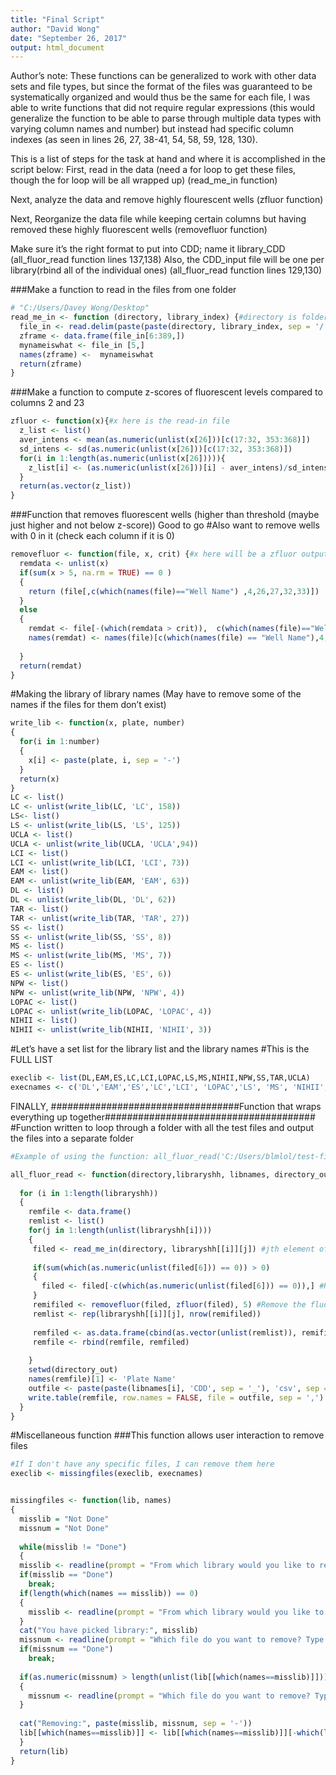 ---
title: "Final Script"
author: "David Wong"
date: "September 26, 2017"
output: html_document
---
Author's note: These functions can be generalized to work with other data sets and file types, but since the format of the files was guaranteed to be systematically organized and would thus be the same for each file, I was able to write functions that did not require regular expressions (this would generalize the function to be able to parse through multiple data types with varying column names and number) but instead had specific column indexes (as seen in lines 26, 27, 38-41, 54, 58, 59, 128, 130). 

This is a list of steps for the task at hand and where it is accomplished in the script below:
First, read in the data (need a for loop to get these files, though the for loop will be all wrapped up) (read_me_in function)

Next, analyze the data and remove highly flourescent wells (zfluor function)

Next, Reorganize the data file while keeping certain columns but having removed these highly fluorescent wells (removefluor function)

Make sure it's the right format to put into CDD; name it library_CDD (all_fluor_read function lines 137,138)
Also, the CDD_input file will be one per library(rbind all of the individual ones) (all_fluor_read function lines 129,130)



###Make a function to read in the files from one folder
```{r}
# "C:/Users/Davey Wong/Desktop"
read_me_in <- function (directory, library_index) {#directory is folder location of all the files
  file_in <- read.delim(paste(paste(directory, library_index, sep = '/'), 'txt', sep = '.'), header = FALSE, stringsAsFactors = FALSE)
  zframe <- data.frame(file_in[6:389,])
  mynameiswhat <- file_in [5,]
  names(zframe) <-  mynameiswhat
  return(zframe)
}
```


###Make a function to compute z-scores of fluorescent levels compared to columns 2 and 23 
```{r}
zfluor <- function(x){#x here is the read-in file
  z_list <- list()
  aver_intens <- mean(as.numeric(unlist(x[26]))[c(17:32, 353:368)])
  sd_intens <- sd(as.numeric(unlist(x[26]))[c(17:32, 353:368)])
  for(i in 1:length(as.numeric(unlist(x[26])))){
    z_list[i] <- (as.numeric(unlist(x[26]))[i] - aver_intens)/sd_intens 
  }
  return(as.vector(z_list))
}
```

###Function that removes fluorescent wells (higher than threshold (maybe just higher and not below z-score)) Good to go
#Also want to remove wells with 0 in it (check each column if it is 0)
```{r}
removefluor <- function(file, x, crit) {#x here will be a zfluor output
  remdata <- unlist(x)
  if(sum(x > 5, na.rm = TRUE) == 0 )
  {
    return (file[,c(which(names(file)=="Well Name") ,4,26,27,32,33)])
  }
  else 
  {
    remdat <- file[-(which(remdata > crit)),  c(which(names(file)=="Well Name"),4,26,27,32,33)]
    names(remdat) <- names(file)[c(which(names(file) == "Well Name"),4,26,27,32,33)]
  
  }
  return(remdat)
}
```

#Making the library of library names (May have to remove some of the names if the files for them don't exist)
```{r}
write_lib <- function(x, plate, number)
{
  for(i in 1:number)
  {
    x[i] <- paste(plate, i, sep = '-')
  }
  return(x)
}
LC <- list()
LC <- unlist(write_lib(LC, 'LC', 158))
LS<- list()
LS <- unlist(write_lib(LS, 'LS', 125))
UCLA <- list()
UCLA <- unlist(write_lib(UCLA, 'UCLA',94))
LCI <- list()
LCI <- unlist(write_lib(LCI, 'LCI', 73))
EAM <- list()
EAM <- unlist(write_lib(EAM, 'EAM', 63))
DL <- list()
DL <- unlist(write_lib(DL, 'DL', 62))
TAR <- list()
TAR <- unlist(write_lib(TAR, 'TAR', 27))
SS <- list()
SS <- unlist(write_lib(SS, 'SS', 8))
MS <- list()
MS <- unlist(write_lib(MS, 'MS', 7))
ES <- list()
ES <- unlist(write_lib(ES, 'ES', 6))
NPW <- list()
NPW <- unlist(write_lib(NPW, 'NPW', 4))
LOPAC <- list()
LOPAC <- unlist(write_lib(LOPAC, 'LOPAC', 4))
NIHII <- list()
NIHII <- unlist(write_lib(NIHII, 'NIHII', 3))
```
#Let's have a set list for the library list and the library names
#This is the FULL LIST
```{r}
execlib <- list(DL,EAM,ES,LC,LCI,LOPAC,LS,MS,NIHII,NPW,SS,TAR,UCLA)
execnames <- c('DL','EAM','ES','LC','LCI', 'LOPAC','LS', 'MS', 'NIHII', 'NPW', 'SS', 'TAR', 'UCLA')
```


FINALLY,
##################################Function that wraps everything up together######################################
#Function written to loop through a folder with all the test files and output the files into a separate folder
```{r}

#Example of using the function: all_fluor_read('C:/Users/blmlol/test-files-stored-here', execlib, execnames, 'C:/Users/Davey Wong/Desktop/Output Files')

all_fluor_read <- function(directory,libraryshh, libnames, directory_out) {
  
  for (i in 1:length(libraryshh))
  {
    remfile <- data.frame()
    remlist <- list()
    for(j in 1:length(unlist(libraryshh[i])))
    {
     filed <- read_me_in(directory, libraryshh[[i]][j]) #jth element of ith library
     
     if(sum(which(as.numeric(unlist(filed[6])) == 0)) > 0)
     {
       filed <- filed[-c(which(as.numeric(unlist(filed[6])) == 0)),] #Remove 0s
     }
     remifiled <- removefluor(filed, zfluor(filed), 5) #Remove the fluorescent stuff
     remlist <- rep(libraryshh[[i]][j], nrow(remifiled))
     
     remfiled <- as.data.frame(cbind(as.vector(unlist(remlist)), remifiled)) #Make a data frame with first column being the name of the library-jth element
     remfile <- rbind(remfile, remfiled)
     
    }
    setwd(directory_out)
    names(remfile)[1] <- 'Plate Name' 
    outfile <- paste(paste(libnames[i], 'CDD', sep = '_'), 'csv', sep = '.')
    write.table(remfile, row.names = FALSE, file = outfile, sep = ',')
  }
}

```
#Miscellaneous function
###This function allows user interaction to remove files
```{r}
#If I don't have any specific files, I can remove them here
execlib <- missingfiles(execlib, execnames)


missingfiles <- function(lib, names)
{
  misslib = "Not Done"
  missnum = "Not Done"
  
  while(misslib != "Done")
  {
  misslib <- readline(prompt = "From which library would you like to remove a file (LC, LS, UCLAII, LCI, EAM, DL, TAR, SS, MS, ES, NPW, LOPAC, NIHII)? Type 'Done' if you are finished removing files. ")
  if(misslib == "Done")
    break;
  if(length(which(names == misslib)) == 0)
  {
    misslib <- readline(prompt = "From which library would you like to remove a file (LC, LS, UCLAII, LCI, EAM, DL, TAR, SS, MS, ES, NPW, LOPAC, NIHII)? Type 'Done' if you are finished removing files. ")
  }
  cat("You have picked library:", misslib)
  missnum <- readline(prompt = "Which file do you want to remove? Type 'Done' if you are finished removing files. ")
  if(missnum == "Done")
    break;
  
  if(as.numeric(missnum) > length(unlist(lib[[which(names==misslib)]])))
  {
    missnum <- readline(prompt = "Which file do you want to remove? Type 'Done' if you are finished removing files. ")
  }
  
  cat("Removing:", paste(misslib, missnum, sep = '-'))
  lib[[which(names==misslib)]] <- lib[[which(names==misslib)]][-which(lib[[which(names==misslib)]] == paste(misslib, missnum, sep = '-'))]
  }
  return(lib)
}

```

